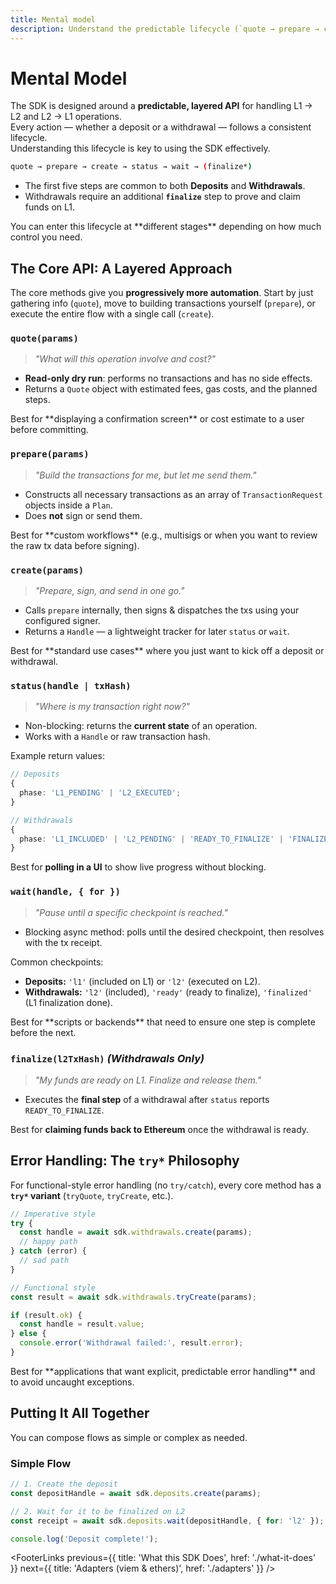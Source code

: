 ```yaml
---
title: Mental model
description: Understand the predictable lifecycle (`quote → prepare → create → status → wait → finalize`) that powers every L1–L2 and L2–L1 action in the SDK.
---
```


# Mental Model

The SDK is designed around a **predictable, layered API** for handling L1 → L2 and L2 → L1 operations.  
Every action — whether a deposit or a withdrawal — follows a consistent lifecycle.  
Understanding this lifecycle is key to using the SDK effectively.

```bash
quote → prepare → create → status → wait → (finalize*)
```

- The first five steps are common to both **Deposits** and **Withdrawals**.
- Withdrawals require an additional **`finalize`** step to prove and claim funds on L1.

<Info>
  You can enter this lifecycle at **different stages** depending on how much control you need.
</Info>

## The Core API: A Layered Approach

The core methods give you **progressively more automation**.
Start by just gathering info (`quote`), move to building transactions yourself (`prepare`), or execute the entire flow with a single call (`create`).

### `quote(params)`

> _"What will this operation involve and cost?"_

- **Read-only dry run**: performs no transactions and has no side effects.
- Returns a `Quote` object with estimated fees, gas costs, and the planned steps.

<Hint>
  Best for **displaying a confirmation screen** or cost estimate to a user before committing.
</Hint>

### `prepare(params)`

> _"Build the transactions for me, but let me send them."_

- Constructs all necessary transactions as an array of `TransactionRequest` objects inside a `Plan`.
- Does **not** sign or send them.

<Hint>
  Best for **custom workflows** (e.g., multisigs or when you want to review the raw tx data before
  signing).
</Hint>

### `create(params)`

> _"Prepare, sign, and send in one go."_

- Calls `prepare` internally, then signs & dispatches the txs using your configured signer.
- Returns a `Handle` — a lightweight tracker for later `status` or `wait`.

<Hint>
  Best for **standard use cases** where you just want to kick off a deposit or withdrawal.
</Hint>

### `status(handle | txHash)`

> _"Where is my transaction right now?"_

- Non-blocking: returns the **current state** of an operation.
- Works with a `Handle` or raw transaction hash.

Example return values:

```ts
// Deposits
{
  phase: 'L1_PENDING' | 'L2_EXECUTED';
}

// Withdrawals
{
  phase: 'L1_INCLUDED' | 'L2_PENDING' | 'READY_TO_FINALIZE' | 'FINALIZED';
}
```

<Hint>Best for **polling in a UI** to show live progress without blocking.</Hint>

### `wait(handle, { for })`

> _"Pause until a specific checkpoint is reached."_

- Blocking async method: polls until the desired checkpoint, then resolves with the tx receipt.

Common checkpoints:

- **Deposits:** `'l1'` (included on L1) or `'l2'` (executed on L2).
- **Withdrawals:** `'l2'` (included), `'ready'` (ready to finalize), `'finalized'` (L1 finalization done).

<Hint>
  Best for **scripts or backends** that need to ensure one step is complete before the next.
</Hint>

### `finalize(l2TxHash)` _(Withdrawals Only)_

> _"My funds are ready on L1. Finalize and release them."_

- Executes the **final step** of a withdrawal after `status` reports `READY_TO_FINALIZE`.

<Hint>Best for **claiming funds back to Ethereum** once the withdrawal is ready.</Hint>

## Error Handling: The `try*` Philosophy

For functional-style error handling (no `try/catch`), every core method has a **`try*` variant** (`tryQuote`, `tryCreate`, etc.).

```ts
// Imperative style
try {
  const handle = await sdk.withdrawals.create(params);
  // happy path
} catch (error) {
  // sad path
}

// Functional style
const result = await sdk.withdrawals.tryCreate(params);

if (result.ok) {
  const handle = result.value;
} else {
  console.error('Withdrawal failed:', result.error);
}
```

<Hint>
  Best for **applications that want explicit, predictable error handling** and to avoid uncaught
  exceptions.
</Hint>

## Putting It All Together

You can compose flows as simple or complex as needed.

### Simple Flow

```ts
// 1. Create the deposit
const depositHandle = await sdk.deposits.create(params);

// 2. Wait for it to be finalized on L2
const receipt = await sdk.deposits.wait(depositHandle, { for: 'l2' });

console.log('Deposit complete!');
```

<FooterLinks
  previous={{ title: 'What this SDK Does', href: './what-it-does' }}
  next={{ title: 'Adapters (viem & ethers)', href: './adapters' }}
/>
